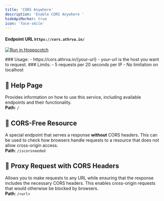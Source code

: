 ```yaml
---
title: 'CORS Anywhere'
description: 'Enable CORS Anywhere '
hideApiMarker: true
icon: 'face-smile'
---
```

#### Endpoint URL `https://cors.athrva.in/`




<a href="https://hopp.sh/r/4NdC0H36QBLv" target="_blank"><img src="https://hopp.sh/badge.svg" alt="Run in Hoppscotch" noZoom /></a>

<Tip>
### Usage:
- https://cors.athrva.in/{your-url}
- your-url is the host you want to request.

</Tip>

<Info>
### Limits:
- 5 requests per 20 seconds per IP
- No limitation on localhost
</Info>

## 📖 Help Page  
Provides information on how to use this service, including available endpoints and their functionality.  
**Path**: `/`  

## 🚫 CORS-Free Resource  
A special endpoint that serves a response **without** CORS headers. This can be used to check how browsers handle requests to a resource that does not allow cross-origin access.  
**Path**: `/iscorsneeded`  

## 🔄 Proxy Request with CORS Headers  
Allows you to make requests to any URL while ensuring that the response includes the necessary CORS headers. This enables cross-origin requests that would otherwise be blocked by browsers.  
**Path**: `/<url>`  